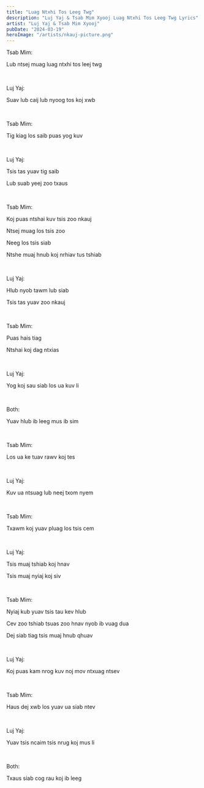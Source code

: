 ```yaml
---
title: "Luag Ntxhi Tos Leeg Twg"
description: "Luj Yaj & Tsab Mim Xyooj Luag Ntxhi Tos Leeg Twg Lyrics"
artist: "Luj Yaj & Tsab Mim Xyooj"
pubDate: "2024-03-19"
heroImage: "/artists/nkauj-picture.png"
---
```


Tsab Mim:

Lub ntsej muag luag ntxhi tos leej twg

<br />

Luj Yaj:

Suav lub caij lub nyoog tos koj xwb

<br />

Tsab Mim:

Tig kiag los saib puas yog kuv

<br />

Luj Yaj:

Tsis tas yuav tig saib

Lub suab yeej zoo txaus

<br />

Tsab Mim:

Koj puas ntshai kuv tsis zoo nkauj

Ntsej muag los tsis zoo

Neeg los tsis siab

Ntshe muaj hnub koj nrhiav tus tshiab

<br />

Luj Yaj:

Hlub nyob tawm lub siab

Tsis tas yuav zoo nkauj

<br />

Tsab Mim:

Puas hais tiag

Ntshai koj dag ntxias

<br />

Luj Yaj:

Yog koj sau siab los ua kuv li

<br />

Both:

Yuav hlub ib leeg mus ib sim

<br />

Tsab Mim:

Los ua ke tuav rawv koj tes

<br />

Luj Yaj:

Kuv ua ntsuag lub neej txom nyem

<br />

Tsab Mim:

Txawm koj yuav pluag los tsis cem

<br />

Luj Yaj:

Tsis muaj tshiab koj hnav

Tsis muaj nyiaj koj siv

<br />

Tsab Mim:

Nyiaj kub yuav tsis tau kev hlub

Cev zoo tshiab tsuas zoo hnav nyob ib vuag dua

Dej siab tiag tsis muaj hnub qhuav

<br />

Luj Yaj:

Koj puas kam nrog kuv noj mov ntxuag ntsev

<br />

Tsab Mim:

Haus dej xwb los yuav ua siab ntev

<br />

Luj Yaj:

Yuav tsis ncaim tsis nrug koj mus li

<br />

Both:

Txaus siab cog rau koj ib leeg
